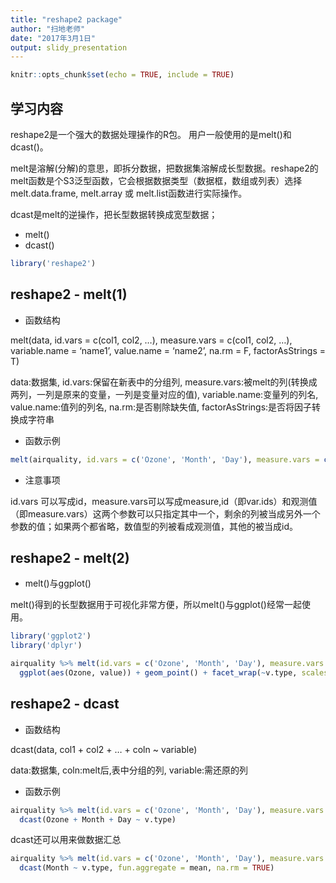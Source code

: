 ---
title: "reshape2 package"
author: "扫地老师"
date: "2017年3月1日"
output: slidy_presentation
---

```{r setup, include=FALSE}
knitr::opts_chunk$set(echo = TRUE, include = TRUE)
```

## 学习内容

reshape2是一个强大的数据处理操作的R包。 用户一般使用的是melt()和dcast()。

melt是溶解(分解)的意思，即拆分数据，把数据集溶解成长型数据。reshape2的melt函数是个S3泛型函数，它会根据数据类型（数据框，数组或列表）选择melt.data.frame, melt.array 或 melt.list函数进行实际操作。

dcast是melt的逆操作，把长型数据转换成宽型数据；

- melt()
- dcast()

```{r message = FALSE, marning = FALSE}
library('reshape2')
```


## reshape2 - melt(1)

- 函数结构

melt(data, id.vars = c(col1, col2, ...), measure.vars = c(col1, col2, ...), variable.name = 'name1', value.name = 'name2', na.rm = F, factorAsStrings = T)

data:数据集, id.vars:保留在新表中的分组列, measure.vars:被melt的列(转换成两列，一列是原来的变量，一列是变量对应的值), variable.name:变量列的列名, value.name:值列的列名, na.rm:是否剔除缺失值, factorAsStrings:是否将因子转换成字符串

- 函数示例

```{r results = 'hide'}
melt(airquality, id.vars = c('Ozone', 'Month', 'Day'), measure.vars = c(2:4), variable.name = 'V.type', value.name = 'value')
```

- 注意事项

id.vars 可以写成id，measure.vars可以写成measure,id（即var.ids）和观测值（即measure.vars）这两个参数可以只指定其中一个，剩余的列被当成另外一个参数的值；如果两个都省略，数值型的列被看成观测值，其他的被当成id。

## reshape2 - melt(2)

- melt()与ggplot()

melt()得到的长型数据用于可视化非常方便，所以melt()与ggplot()经常一起使用。

```{r echo = FALSE, warning = FALSE, message = FALSE}
library('ggplot2')
library('dplyr')
```


```{r warning = FALSE, message = FALSE}
airquality %>% melt(id.vars = c('Ozone', 'Month', 'Day'), measure.vars = c(2:4), variable.name = 'v.type', value.name = 'value') %>% 
  ggplot(aes(Ozone, value)) + geom_point() + facet_wrap(~v.type, scales = 'free_y')
```

## reshape2 - dcast

- 函数结构

dcast(data, col1 + col2 + ... + coln ~ variable)

data:数据集, coln:melt后,表中分组的列, variable:需还原的列

- 函数示例

```{r results = 'hide'}
airquality %>% melt(id.vars = c('Ozone', 'Month', 'Day'), measure.vars = c(2:4), variable.name = 'v.type', value.name = 'value') %>% 
  dcast(Ozone + Month + Day ~ v.type)
```

dcast还可以用来做数据汇总

```{r results = 'hide'}
airquality %>% melt(id.vars = c('Ozone', 'Month', 'Day'), measure.vars = c(2:4), variable.name = 'v.type', value.name = 'value')  %>% 
  dcast(Month ~ v.type, fun.aggregate = mean, na.rm = TRUE)
```














